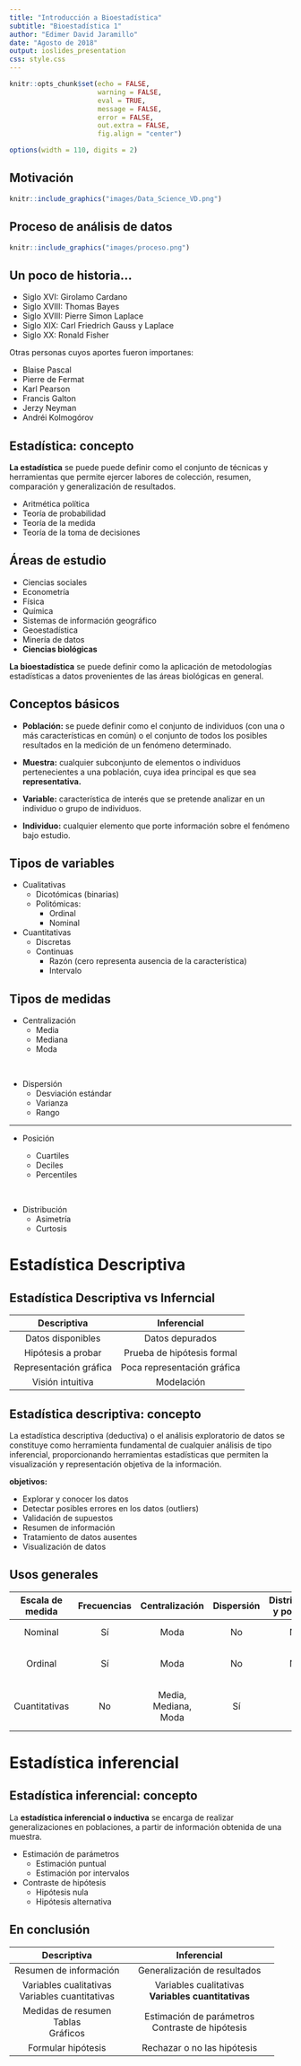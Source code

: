 ```yaml
---
title: "Introducción a Bioestadística"
subtitle: "Bioestadística 1"
author: "Edimer David Jaramillo"
date: "Agosto de 2018"
output: ioslides_presentation
css: style.css
---
```


```r
knitr::opts_chunk$set(echo = FALSE,
                      warning = FALSE,
                      eval = TRUE,
                      message = FALSE,
                      error = FALSE,
                      out.extra = FALSE,
                      fig.align = "center")
```

```r
options(width = 110, digits = 2)
```

## Motivación

```r
knitr::include_graphics("images/Data_Science_VD.png")
```

## Proceso de análisis de datos

```r
knitr::include_graphics("images/proceso.png")
```

## Un poco de historia...

  - Siglo XVI: Girolamo Cardano
  - Siglo XVIII: Thomas Bayes
  - Siglo XVIII: Pierre Simon Laplace
  - Siglo XIX: Carl Friedrich Gauss y Laplace
  - Siglo XX: Ronald Fisher
  
Otras personas cuyos aportes fueron importanes:

  - Blaise Pascal
  - Pierre de Fermat
  - Karl Pearson
  - Francis Galton
  - Jerzy Neyman
  - Andréi Kolmogórov

## Estadística: concepto

**La estadística** se puede puede definir como el conjunto de técnicas y herramientas que permite ejercer labores de colección, resumen, comparación y generalización de resultados. 

  - Aritmética política
  - Teoría de probabilidad
  - Teoría de la medida
  - Teoría de la toma de decisiones

## Áreas de estudio

  - Ciencias sociales
  - Econometría
  - Física
  - Química
  - Sistemas de información geográfico
  - Geoestadística
  - Minería de datos
  - **Ciencias biológicas**

**La bioestadística** se puede definir como la aplicación de metodologías estadísticas a datos provenientes de las áreas biológicas en general.

## Conceptos básicos

  - **Población:** se puede definir como el conjunto de individuos (con una o más características en común) o el conjunto de todos los posibles resultados en la medición de un fenómeno determinado.<br>
  
  - **Muestra:** cualquier subconjunto de elementos o individuos pertenecientes a una población, cuya idea principal es que sea **representativa.**<br>
  
  - **Variable:** característica de interés que se pretende analizar en un individuo o grupo de individuos.<br>
  
  - **Individuo:** cualquier elemento que porte información sobre el fenómeno bajo estudio.

## Tipos de variables

- Cualitativas
    - Dicotómicas (binarias)
    - Politómicas:
        - Ordinal
        - Nominal
    
- Cuantitativas
    - Discretas
    - Continuas
        - Razón (cero representa ausencia de la característica)
        - Intervalo 

## Tipos de medidas

- Centralización
    - Media
    - Mediana
    - Moda
    
<br>

- Dispersión
    - Desviación estándar
    - Varianza
    - Rango
    
***
- Posición

    - Cuartiles
    - Deciles
    - Percentiles
    
<br> 

- Distribución
    - Asimetría
    - Curtosis

# Estadística Descriptiva

## Estadística Descriptiva vs Inferncial

| Descriptiva | Inferencial |
| :---------: | :---------: |
| Datos disponibles | Datos depurados |
| Hipótesis a probar | Prueba de hipótesis formal |
| Representación gráfica | Poca representación gráfica |
| Visión intuitiva | Modelación |

## Estadística descriptiva: concepto

La estadística descriptiva (deductiva) o el análisis exploratorio de datos se constituye como herramienta fundamental de cualquier análisis de tipo inferencial, proporcionando herramientas estadísticas que permiten la visualización y representación objetiva de la información.

**objetivos:**<br>

  - Explorar y conocer los datos
  - Detectar posibles errores en los datos (outliers)
  - Validación de supuestos
  - Resumen de información
  - Tratamiento de datos ausentes
  - Visualización de datos

## Usos generales

| Escala de medida | Frecuencias | Centralización | Dispersión | Distribución y posición| Gráficos |
| :---------: | :---------: | :---------: | :---------: |:---------: | :---------: |
| Nominal | Sí | Moda | No | No | Barras y sectores |
| Ordinal | Sí | Moda | No | No | Barras, sectores y áreas |
| Cuantitativas | No | Media, Mediana, Moda | Sí | Sí | Histogramas, áreas, dispersión, boxplot |

# Estadística inferencial

## Estadística inferencial: concepto

La **estadística inferencial o inductiva** se encarga de realizar generalizaciones en poblaciones, a partir de información obtenida de una muestra.
<br>

  - Estimación de parámetros
      - Estimación puntual
      - Estimación por intervalos

  - Contraste de hipótesis
      - Hipótesis nula
      - Hipótesis alternativa

## En conclusión

| Descriptiva   | Inferencial |
| :--------: | :-----------: |
| Resumen de información | Generalización de resultados |
| Variables cualitativas<br> Variables cuantitativas | Variables cualitativas<br> **Variables cuantitativas** |
| Medidas de resumen<br> Tablas<br> Gráficos | Estimación de parámetros<br> Contraste de hipótesis |
| Formular hipótesis | Rechazar o no las hipótesis |
